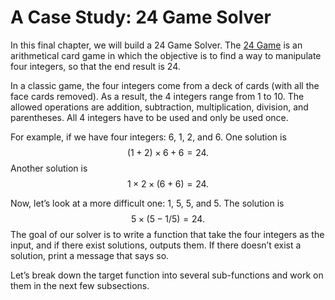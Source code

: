 # A Case Study: 24 Game Solver {#case-study}

In this final chapter, we will build a 24 Game Solver. The [24 Game](https://en.wikipedia.org/wiki/24_Game) is an arithmetical card game in which the objective is to find a way to manipulate four integers, so that the end result is 24. 

In a classic game, the four integers come from a deck of cards (with all the face cards removed). As a result, the 4 integers range from 1 to 10. The allowed operations are addition, subtraction, multiplication, division, and parentheses. All 4 integers have to be used and only be used once. 

For example, if we have four integers: 6, 1, 2, and 6. 
One solution is
$$ (1 + 2) \times 6 + 6 = 24.$$
Another solution is 
$$ 1 \times 2 \times (6 + 6) = 24.$$

Now, let's look at a more difficult one: 1, 5, 5, and 5. The solution is 
$$5\times(5 - 1/5) = 24.$$
The goal of our solver is to write a function that take the four integers as the input, and if there exist solutions, outputs them. If there doesn't exist a solution, print a message that says so. 

Let's break down the target function into several sub-functions and work on them in the next few subsections.

